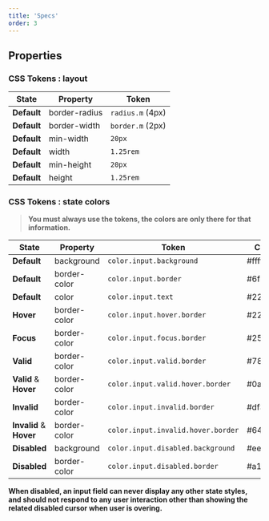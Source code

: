 ```yaml
---
title: 'Specs'
order: 3
---
```


## Properties

### CSS Tokens : layout

| State       | Property          | Token                |
| ----------- | ----------------- | -------------------- |
| **Default** | border-radius     | `radius.m` (4px)     |
| **Default** | border-width      | `border.m` (2px)     |
| **Default** | min-width         | `20px`               |
| **Default** | width             | `1.25rem`            |
| **Default** | min-height        | `20px`               |
| **Default** | height            | `1.25rem`            |

### CSS Tokens : state colors

> **You must always use the tokens, the colors are only there for that information.**

| State                   | Property     | Token                              | Color   |
| ----------------------- | ------------ | ---------------------------------- | ------- |
| **Default**             | background   | `color.input.background`           | #ffffff |
| **Default**             | border-color | `color.input.border`               | #6f676c |
| **Default**             | color        | `color.input.text`                 | #222020 |
| **Hover**               | border-color | `color.input.hover.border`         | #222020 |
| **Focus**               | border-color | `color.input.focus.border`         | #25a8d0 |
| **Valid**               | border-color | `color.input.valid.border`         | #78be20 |
| **Valid** & **Hover**   | border-color | `color.input.valid.hover.border`   | #0a601b |
| **Invalid**             | border-color | `color.input.invalid.border`       | #df382b |
| **Invalid** & **Hover** | border-color | `color.input.invalid.hover.border` | #641b21 |
| **Disabled**            | background   | `color.input.disabled.background`  | #eeeef0 |
| **Disabled**            | border-color | `color.input.disabled.border`      | #a19ba2 |

**When disabled, an input field can never display any other state styles, and should not respond to any user interaction other than showing the related disabled cursor when user is overing.**
